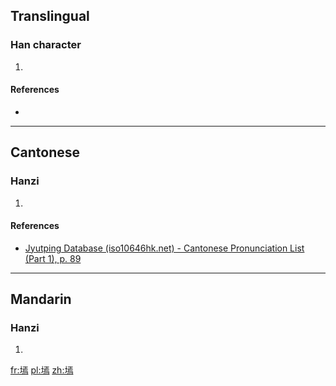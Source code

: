 ==Translingual==

===Han character===
{{Han char|rn=32|rad=土|as=11|sn=14|four=|canj=土一卜火 (GMYF)|ids=⿰[[土]][[焉]]}}

# {{defn|Han|sort=土11}}

====References====
* {{Han ref|kx=0238.191|dkj=05439|dj=0476.250|hdz=10477.070|uh=5895|ud=22677}}

----

==Cantonese==

===Hanzi===
{{yue-hanzi|jyut=[[jin2]]|y=yin2}}

# {{defn|lang=yue|sort=土11}}

====References====
*[http://www.iso10646hk.net/jp/document/download.jsp Jyutping Database (iso10646hk.net) - Cantonese Pronunciation List (Part 1), p. 89]

----

==Mandarin==

===Hanzi===
{{cmn-hanzi|pin=[[yàn]] ([[yan4]])|wg=yen<sup>4</sup>}}

# {{defn|lang=cmn|sort=土11}}

[[fr:墕]]
[[pl:墕]]
[[zh:墕]]